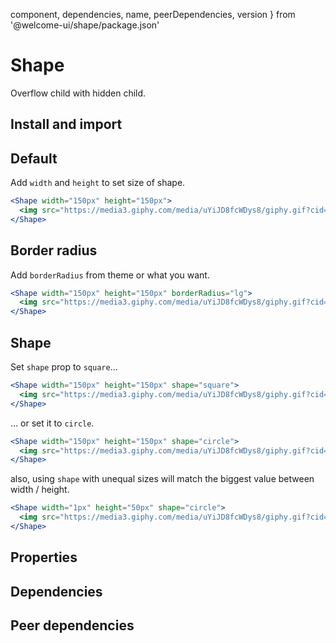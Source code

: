
  component,
  dependencies,
  name,
  peerDependencies,
  version
} from '@welcome-ui/shape/package.json'

# Shape

<tagversion version={version} name={name} component={component} />

Overflow child with hidden child.

## Install and import

<usage component={component} name={name} peerDependencies={peerDependencies} />

## Default

Add `width` and `height` to set size of shape.

```jsx
<Shape width="150px" height="150px">
  <img src="https://media3.giphy.com/media/uYiJD8fcWDys8/giphy.gif?cid=790b76115d08fb457747437951ff7674&rid=giphy.gif" />
</Shape>
```

## Border radius

Add `borderRadius` from theme or what you want.

```jsx
<Shape width="150px" height="150px" borderRadius="lg">
  <img src="https://media3.giphy.com/media/uYiJD8fcWDys8/giphy.gif?cid=790b76115d08fb457747437951ff7674&rid=giphy.gif" />
</Shape>
```

## Shape

Set `shape` prop to `square`…

```jsx
<Shape width="150px" height="150px" shape="square">
  <img src="https://media3.giphy.com/media/uYiJD8fcWDys8/giphy.gif?cid=790b76115d08fb457747437951ff7674&rid=giphy.gif" />
</Shape>
```

… or set it to `circle`.

```jsx
<Shape width="150px" height="150px" shape="circle">
  <img src="https://media3.giphy.com/media/uYiJD8fcWDys8/giphy.gif?cid=790b76115d08fb457747437951ff7674&rid=giphy.gif" />
</Shape>
```

also, using `shape` with unequal sizes will match the biggest value between width / height.

```jsx
<Shape width="1px" height="50px" shape="circle">
  <img src="https://media3.giphy.com/media/uYiJD8fcWDys8/giphy.gif?cid=790b76115d08fb457747437951ff7674&rid=giphy.gif" />
</Shape>
```

## Properties

<props propTypes={props.propTypes.Shape} />

## Dependencies

<dependencies dependencies={dependencies} />

## Peer dependencies

<dependencies dependencies={peerDependencies} />
